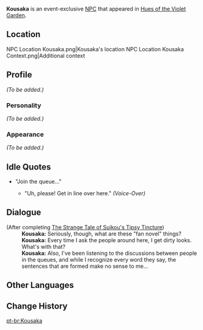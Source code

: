 {{Character Infobox
|type             = Event NPC
|image            = NPC Kousaka.png
|region           = Inazuma
|affiliation      = Kanjou Commission
|title            = Kanjou Commission Officer
}}
'''Kousaka''' is an event-exclusive [[NPC]] that appeared in [[Hues of the Violet Garden]].

==Location==
<gallery hideaddbutton="true" captionalign="center">
NPC Location Kousaka.png|Kousaka's location
NPC Location Kousaka Context.png|Additional context
</gallery>

==Profile==
<!-- detailed story/lore information goes here -->
''(To be added.)''

===Personality===
''(To be added.)''

===Appearance===
''(To be added.)''

==Idle Quotes==
* "Join the queue..."
** {{A|VO Kousaka 01 (Irodori).ogg}} "Uh, please! Get in line over here." ''(Voice-Over)''

==Dialogue==
{{Dialogue start}}
;(After completing [[The Strange Tale of Suikou's Tipsy Tincture]])
:'''Kousaka:''' Seriously, though, what are these "fan novel" things?
:'''Kousaka:''' Every time I ask the people around here, I get dirty looks. What's with that?
:'''Kousaka:''' Also, I've been listening to the discussions between people in the queues, and while I recognize every word they say, the sentences that are formed make no sense to me...
{{Dialogue end}}

==Other Languages==
{{Other Languages|default_hidden = 1
|en      = Kousaka
|zhs     = 高坂
|zhs_rm  = Gāobǎn
|zht     = 高坂
|zht_rm  = Gāobǎn
|ja      = 高坂
|ja_rm   = Kousaka
|ko      = 코사카
|ko_rm   = Kosaka
|es      = Kousaka
|fr      = Kousaka
|ru      = Косака
|th      = Kousaka
|vi      = Kousaka
|de      = Kousaka
|id      = Kousaka
|pt      = Kousaka
}}

==Change History==
{{Change History|2.6}}

[[pt-br:Kousaka]]